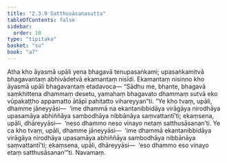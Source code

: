 ```yaml
---
title: "2.3.9 Satthusāsanasutta"
tableOfContents: false
sidebar:
  order: 10
type: "tipitaka"
basket: "su"
book: "a7"
---
```



<DynamicBreadcrumb />

<Division number="83" book="a7" bookNo="16" page="507">

<Paragraph number="624" book="a7">
Atha kho āyasmā upāli yena bhagavā tenupasaṅkami; upasaṅkamitvā bhagavantaṃ abhivādetvā ekamantaṃ nisīdi. Ekamantaṃ nisinno kho āyasmā upāli bhagavantaṃ etadavoca—
</Paragraph>

<Paragraph number="625" book="a7">
“Sādhu me, bhante, bhagavā saṃkhittena dhammaṃ desetu, yamahaṃ bhagavato dhammaṃ sutvā eko vūpakaṭṭho appamatto ātāpī pahitatto vihareyyan”ti. “Ye kho tvaṃ, upāli, dhamme jāneyyāsi—  ‘ime dhammā na ekantanibbidāya virāgāya nirodhāya upasamāya abhiññāya sambodhāya nibbānāya saṃvattantī’ti; ekaṃsena, upāli, dhāreyyāsi—  ‘neso dhammo neso vinayo netaṃ satthusāsanan’ti. Ye ca kho tvaṃ, upāli, dhamme jāneyyāsi—  ‘ime dhammā ekantanibbidāya virāgāya nirodhāya upasamāya abhiññāya sambodhāya nibbānāya saṃvattantī’ti; ekaṃsena, upāli, dhāreyyāsi—  ‘eso dhammo eso vinayo etaṃ satthusāsanan’”ti.

</Paragraph>
</Division>

<Paragraph number="626" type="center" book="a7">
Navamaṃ.
</Paragraph>